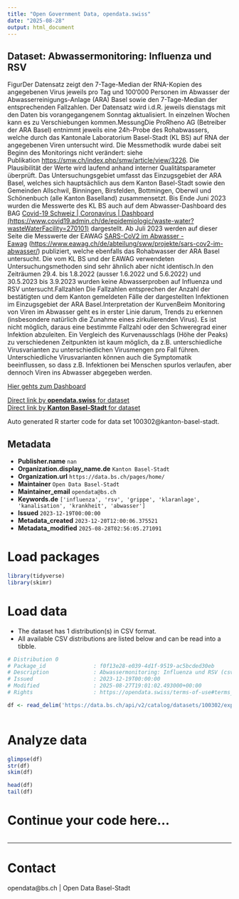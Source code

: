 ```yaml
---
title: "Open Government Data, opendata.swiss"
date: "2025-08-28"
output: html_document
---
```


## Dataset: Abwassermonitoring: Influenza und RSV

FigurDer Datensatz zeigt den 7-Tage-Median der RNA-Kopien des angegebenen Virus jeweils pro Tag und 100‘000 Personen im Abwasser der Abwasserreinigungs-Anlage (ARA) Basel sowie den 7-Tage-Median der entsprechenden Fallzahlen. Der Datensatz wird i.d.R. jeweils dienstags mit den Daten bis vorangegangenem Sonntag aktualisiert. In einzelnen Wochen kann es zu Verschiebungen kommen.MessungDie ProRheno AG (Betreiber der ARA Basel) entnimmt jeweils eine 24h-Probe des Rohabwassers, welche durch das Kantonale Laboratorium Basel-Stadt (KL BS) auf RNA der angegebenen Viren untersucht wird. Die Messmethodik wurde dabei seit Beginn des Monitorings nicht verändert: siehe Publikation [https://smw.ch/index.php/smw/article/view/3226](https://smw.ch/index.php/smw/article/view/3226). Die Plausibilität der Werte wird laufend anhand interner Qualitätsparameter überprüft. Das Untersuchungsgebiet umfasst das Einzugsgebiet der ARA Basel, welches sich hauptsächlich aus dem Kanton Basel-Stadt sowie den Gemeinden Allschwil, Binningen, Birsfelden, Bottmingen, Oberwil und Schönenbuch (alle Kanton Baselland) zusammensetzt. Bis Ende Juni 2023 wurden die Messwerte des KL BS auch auf dem Abwasser-Dashboard des BAG [Covid-⁠19 Schweiz | Coronavirus | Dashboard (https://www.covid19.admin.ch/de/epidemiologic/waste-water?wasteWaterFacility=270101)](https://www.covid19.admin.ch/de/epidemiologic/waste-water?wasteWaterFacility=270101) dargestellt. Ab Juli 2023 werden auf dieser Seite die Messwerte der EAWAG [SARS-CoV2 im Abwasser - Eawag](https://www.eawag.ch/de/abteilung/sww/projekte/sars-cov2-im-abwasser/) ([https://www.eawag.ch/de/abteilung/sww/projekte/sars-cov2-im-abwasser/](https://www.eawag.ch/de/abteilung/sww/projekte/sars-cov2-im-abwasser/)) publiziert, welche ebenfalls das Rohabwasser der ARA Basel untersucht. Die vom KL BS und der EAWAG verwendeten Untersuchungsmethoden sind sehr ähnlich aber nicht identisch.In den Zeiträumen
29.4. bis 1.8.2022 (ausser 1.6.2022 und 5.6.2022) und 30.5.2023 bis 3.9.2023
wurden keine Abwasserproben auf Influenza und RSV untersucht.Fallzahlen Die Fallzahlen entsprechen der Anzahl der bestätigten und dem Kanton gemeldeten Fälle der dargestellten Infektionen im Einzugsgebiet der ARA Basel.Interpretation der KurvenBeim Monitoring von Viren im Abwasser geht es in erster Linie darum, Trends zu erkennen (insbesondere natürlich die Zunahme eines zirkulierenden Virus). Es ist nicht möglich, daraus eine bestimmte Fallzahl oder den Schweregrad einer Infektion abzuleiten. Ein Vergleich des Kurvenausschlags (Höhe der Peaks) zu verschiedenen Zeitpunkten ist kaum möglich, da z.B. unterschiedliche Virusvarianten zu unterschiedlichen Virusmengen pro Fall führen. Unterschiedliche Virusvarianten können auch die Symptomatik beeinflussen, so dass z.B. Infektionen bei Menschen spurlos verlaufen, aber dennoch Viren ins Abwasser abgegeben werden.

[Hier gehts zum Dashboard](https://data.bs.ch/pages/abwassermonitoring-dashboard/)


[Direct link by **opendata.swiss** for dataset](https://opendata.swiss/de/dataset/abwassermonitoring-influenza-und-rsv)<br>
[Direct link by **Kanton Basel-Stadt** for dataset](https://data.bs.ch/explore/dataset/100302/)

Auto generated R starter code for data set 100302@kanton-basel-stadt.

## Metadata

- **Publisher.name** `nan`
- **Organization.display_name.de** `Kanton Basel-Stadt`
- **Organization.url** `https://data.bs.ch/pages/home/`
- **Maintainer** `Open Data Basel-Stadt`
- **Maintainer_email** `opendata@bs.ch`
- **Keywords.de** `['influenza', 'rsv', 'grippe', 'klaranlage', 'kanalisation', 'krankheit', 'abwasser']`
- **Issued** `2023-12-19T00:00:00`
- **Metadata_created** `2023-12-20T12:00:06.375521`
- **Metadata_modified** `2025-08-28T02:56:05.271091`


# Load packages

```r

library(tidyverse)
library(skimr)

```

# Load data

-   The dataset has 1 distribution(s) in CSV format.
-   All available CSV distributions are listed below and can be read into a tibble.

```r

# Distribution 0
# Package_id               : f0f13e28-e039-4d1f-9519-ac5bcded30eb
# Description              : Abwassermonitoring: Influenza und RSV (csv)
# Issued                   : 2023-12-19T00:00:00
# Modified                 : 2025-08-27T19:01:02.493000+00:00
# Rights                   : https://opendata.swiss/terms-of-use#terms_by

df <- read_delim('https://data.bs.ch/api/v2/catalog/datasets/100302/exports/csv?use_labels=true')



```

# Analyze data

```r

glimpse(df)
str(df)
skim(df)

head(df)
tail(df)

```

# Continue your code here...

```r

```

------------------------------------------------------------------------

# Contact

opendata@bs.ch | Open Data Basel-Stadt
